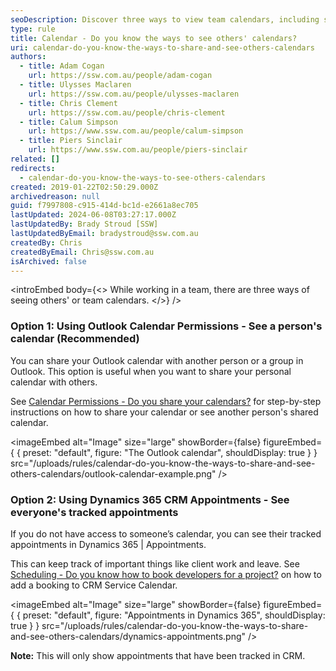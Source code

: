 ```yaml
---
seoDescription: Discover three ways to view team calendars, including sharing personal Outlook calendars and tracking appointments in Dynamics 365.
type: rule
title: Calendar - Do you know the ways to see others' calendars?
uri: calendar-do-you-know-the-ways-to-share-and-see-others-calendars
authors:
  - title: Adam Cogan
    url: https://ssw.com.au/people/adam-cogan
  - title: Ulysses Maclaren
    url: https://ssw.com.au/people/ulysses-maclaren
  - title: Chris Clement
    url: https://ssw.com.au/people/chris-clement
  - title: Calum Simpson
    url: https://www.ssw.com.au/people/calum-simpson
  - title: Piers Sinclair
    url: https://www.ssw.com.au/people/piers-sinclair
related: []
redirects:
  - calendar-do-you-know-the-ways-to-see-others-calendars
created: 2019-01-22T02:50:29.000Z
archivedreason: null
guid: f7997808-c915-414d-bc1d-e2661a8ec705
lastUpdated: 2024-06-08T03:27:17.000Z
lastUpdatedBy: Brady Stroud [SSW]
lastUpdatedByEmail: bradystroud@ssw.com.au
createdBy: Chris
createdByEmail: Chris@ssw.com.au
isArchived: false
---
```


<introEmbed
  body={<>
While working in a team, there are three ways of seeing others' or team calendars.
  </>}
/>
### Option 1: Using Outlook Calendar Permissions - See a person's calendar (Recommended)

You can share your Outlook calendar with another person or a group in Outlook. This option is useful when you want to share your personal calendar with others.

See [Calendar Permissions - Do you share your calendars?](/calendar-do-you-allow-full-access-to-calendar-admins) [](/calendar-do-you-allow-full-access-to-calendar-admins) for step-by-step instructions on how to share your calendar or see another person's shared calendar.


<imageEmbed
  alt="Image"
  size="large"
  showBorder={false}
  figureEmbed={ {
    preset: "default",
    figure: "The Outlook calendar",
    shouldDisplay: true
  } }
  src="/uploads/rules/calendar-do-you-know-the-ways-to-share-and-see-others-calendars/outlook-calendar-example.png"
/>


### Option 2: Using Dynamics 365 CRM Appointments - See everyone's tracked appointments

If you do not have access to someone’s calendar, you can see their tracked appointments in Dynamics 365 | Appointments.

This can keep track of important things like client work and leave. See [Scheduling - Do you know how to book developers for a project?](/scheduling-do-you-know-how-to-book-developers-for-a-project) on how to add a booking to CRM Service Calendar.


<imageEmbed
  alt="Image"
  size="large"
  showBorder={false}
  figureEmbed={ {
    preset: "default",
    figure: "Appointments in Dynamics 365",
    shouldDisplay: true
  } }
  src="/uploads/rules/calendar-do-you-know-the-ways-to-share-and-see-others-calendars/dynamics-appointments.png"
/>


**Note:** This will only show appointments that have been tracked in CRM.
